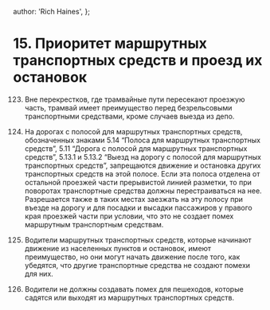 
  author: 'Rich Haines',
};

# 15. Приоритет маршрутных транспортных средств и проезд их остановок

123. Вне перекрестков, где трамвайные пути пересекают проезжую часть, трамвай имеет преимущество перед безрельсовыми транспортными средствами, кроме случаев выезда из депо.

124. На дорогах с полосой для маршрутных транспортных средств, обозначенных знаками 5.14 “Полоса для маршрутных транспортных средств”, 5.11 “Дорога с полосой для маршрутных транспортных средств”, 5.13.1 и 5.13.2 “Выезд на дорогу с полосой для маршрутных транспортных средств”, запрещаются движение и остановка других транспортных средств на этой полосе. Если эта полоса отделена от остальной проезжей части прерывистой линией разметки, то при поворотах транспортные средства должны перестраиваться на нее. Разрешается также в таких местах заезжать на эту полосу при въезде на дорогу и для посадки и высадки пассажиров у правого края проезжей части при условии, что это не создает помех маршрутным транспортным средствам.

125. Водители маршрутных транспортных средств, которые начинают движение из населенных пунктов и остановок, имеют преимущество, но они могут начать движение после того, как убедятся, что другие транспортные средства не создают помехи для них.

126. Водители не должны создавать помех для пешеходов, которые садятся или выходят из маршрутных транспортных средств.

